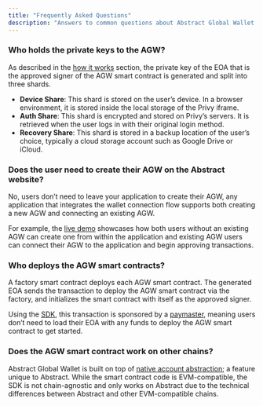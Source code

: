 ```yaml
---
title: "Frequently Asked Questions"
description: "Answers to common questions about Abstract Global Wallet."
---
```


### Who holds the private keys to the AGW?

As described in the [how it works](/abstract-global-wallet/architecture) section, the
private key of the EOA that is the approved signer of the AGW smart contract
is generated and split into three shards.

- **Device Share**: This shard is stored on the user&rsquo;s device. In a browser environment, it is stored inside the local storage of the Privy iframe.
- **Auth Share**: This shard is encrypted and stored on Privy&rsquo;s servers. It is retrieved when the user logs in with their original login method.
- **Recovery Share**: This shard is stored in a backup location of the user&rsquo;s choice, typically a cloud storage account such as Google Drive or iCloud.

### Does the user need to create their AGW on the Abstract website?

No, users don&rsquo;t need to leave your application to create their AGW, any application that integrates the wallet connection flow
supports both creating a new AGW and connecting an existing AGW.

For example, the [live demo](https://create-abstract-app.vercel.app/) showcases how both users without an existing AGW
can create one from within the application and existing AGW users can connect their AGW to the application and begin approving transactions.

### Who deploys the AGW smart contracts?

A factory smart contract deploys each AGW smart contract. The generated EOA sends the transaction to deploy the AGW smart contract via the factory,
and initializes the smart contract with itself as the approved signer.

Using the [SDK](/abstract-global-wallet/getting-started), this transaction is sponsored by a [paymaster](/how-abstract-works/native-account-abstraction/paymasters),
meaning users don&rsquo;t need to load their EOA with any funds to deploy the AGW smart contract to get started.

### Does the AGW smart contract work on other chains?

Abstract Global Wallet is built on top of [native account abstraction](/how-abstract-works/native-account-abstraction/overview);
a feature unique to Abstract. While the smart contract code is EVM-compatible, the SDK is not chain-agnostic and only works on Abstract
due to the technical differences between Abstract and other EVM-compatible chains.
